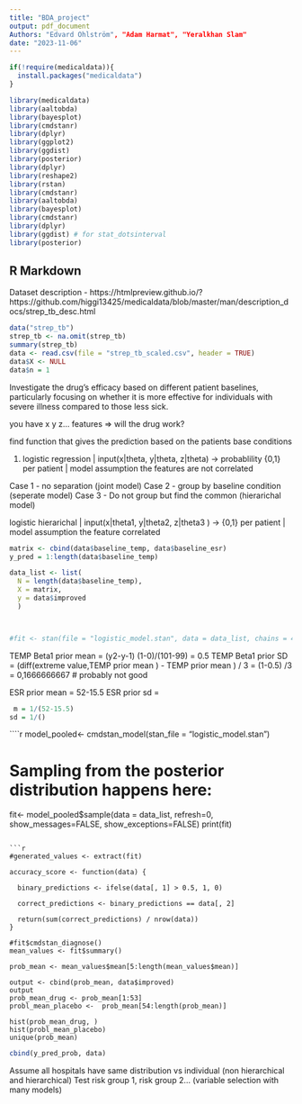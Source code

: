 ```yaml
---
title: "BDA_project"
output: pdf_document
Authors: "Edvard Ohlström", "Adam Harmat", "Yeralkhan Slam"
date: "2023-11-06"
---
```


```r
if(!require(medicaldata)){
  install.packages("medicaldata")
}

library(medicaldata)
library(aaltobda)
library(bayesplot)
library(cmdstanr)
library(dplyr)
library(ggplot2)
library(ggdist)
library(posterior)
library(dplyr)
library(reshape2)
library(rstan)
library(cmdstanr)
library(aaltobda)
library(bayesplot)
library(cmdstanr)
library(dplyr)
library(ggdist) # for stat_dotsinterval
library(posterior)
```

## R Markdown

Dataset description -  https://htmlpreview.github.io/?https://github.com/higgi13425/medicaldata/blob/master/man/description_docs/strep_tb_desc.html 


```r

data("strep_tb")
strep_tb <- na.omit(strep_tb)
summary(strep_tb)
data <- read.csv(file = "strep_tb_scaled.csv", header = TRUE)
data$X <- NULL
data$n = 1

```


Investigate the drug's efficacy based on different patient baselines, particularly focusing on whether it is more effective for individuals with severe illness compared to those less sick.

you have x y z... features => will the drug work?

find function that gives the prediction based on the patients base conditions

1. logistic regression | input(x|theta, y|theta, z|theta) ->  probablility  {0,1} per patient | model assumption the features are not correlated

  Case 1 - no separation (joint model)
  Case 2 - group by baseline condition (seperate model)
  Case 3 - Do not group but find the common (hierarichal model)

logistic hierarichal | input(x|theta1, y|theta2, z|theta3 ) -> {0,1} per patient | model assumption the feature correlated




```r

matrix <- cbind(data$baseline_temp, data$baseline_esr)
y_pred = 1:length(data$baseline_temp)

data_list <- list(
  N = length(data$baseline_temp),
  X = matrix,
  y = data$improved
  )



#fit <- stan(file = "logistic_model.stan", data = data_list, chains = 4, iter = 2000)

```


TEMP Beta1 prior mean = (y2-y-1)  (1-0)/(101-99) = 0.5
TEMP Beta1 prior SD = (diff(extreme value,TEMP prior mean )  - TEMP prior mean ) / 3 = (1-0.5) /3 = 0,1666666667 # probably not good

ESR prior mean = 52-15.5
ESR prior sd = 
````r
 m = 1/(52-15.5)
sd = 1/()
````


````r
model_pooled<- cmdstan_model(stan_file = "logistic_model.stan")

# Sampling from the posterior distribution happens here:
fit<- model_pooled$sample(data = data_list, refresh=0,
                                      show_messages=FALSE,
                                      show_exceptions=FALSE)
print(fit)

```

```r
#generated_values <- extract(fit)

accuracy_score <- function(data) {
  
  binary_predictions <- ifelse(data[, 1] > 0.5, 1, 0)
  
  correct_predictions <- binary_predictions == data[, 2]
  
  return(sum(correct_predictions) / nrow(data))
}

#fit$cmdstan_diagnose()
mean_values <- fit$summary()

prob_mean <- mean_values$mean[5:length(mean_values$mean)]

output <- cbind(prob_mean, data$improved)
output
prob_mean_drug <- prob_mean[1:53]
probl_mean_placebo <-  prob_mean[54:length(prob_mean)]

hist(prob_mean_drug, )
hist(probl_mean_placebo)
unique(prob_mean)
```

```r

cbind(y_pred_prob, data)

```

Assume all hospitals have same distribution vs individual (non hierarchical and hierarchical)
Test risk group 1, risk group 2...  (variable selection with many models)
